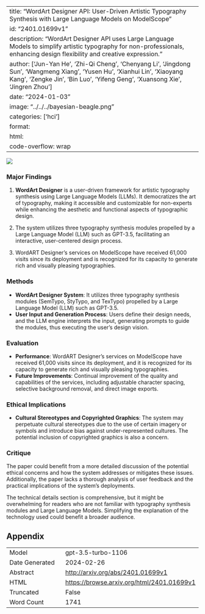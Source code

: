 
---
title: "WordArt Designer API: User-Driven Artistic Typography Synthesis with Large Language Models on ModelScope"
id: "2401.01699v1"
description: "WordArt Designer API uses Large Language Models to simplify artistic typography for non-professionals, enhancing design flexibility and creative expression."
author: ['Jun-Yan He', 'Zhi-Qi Cheng', 'Chenyang Li', 'Jingdong Sun', 'Wangmeng Xiang', 'Yusen Hu', 'Xianhui Lin', 'Xiaoyang Kang', 'Zengke Jin', 'Bin Luo', 'Yifeng Geng', 'Xuansong Xie', 'Jingren Zhou']
date: "2024-01-03"
image: "../../../bayesian-beagle.png"
categories: ['hci']
format:
  html:
    code-overflow: wrap
---

![](../../../bayesian-beagle.png)

### Major Findings

1. **WordArt Designer** is a user-driven framework for artistic typography synthesis using Large Language Models (LLMs). It democratizes the art of typography, making it accessible and customizable for non-experts while enhancing the aesthetic and functional aspects of typographic design.

2. The system utilizes three typography synthesis modules propelled by a Large Language Model (LLM) such as GPT-3.5, facilitating an interactive, user-centered design process.

3. WordART Designer’s services on ModelScope have received 61,000 visits since its deployment and is recognized for its capacity to generate rich and visually pleasing typographies.


### Methods

- **WordArt Designer System**: It utilizes three typography synthesis modules (SemTypo, StyTypo, and TexTypo) propelled by a Large Language Model (LLM) such as GPT-3.5.
- **User Input and Generation Process**: Users define their design needs, and the LLM engine interprets the input, generating prompts to guide the modules, thus executing the user’s design vision.


### Evaluation

- **Performance**: WordART Designer’s services on ModelScope have received 61,000 visits since its deployment, and it is recognized for its capacity to generate rich and visually pleasing typographies.
- **Future Improvements**: Continual improvement of the quality and capabilities of the services, including adjustable character spacing, selective background removal, and direct image exports.

### Ethical Implications

- **Cultural Stereotypes and Copyrighted Graphics**: The system may perpetuate cultural stereotypes due to the use of certain imagery or symbols and introduce bias against under-represented cultures. The potential inclusion of copyrighted graphics is also a concern.


### Critique

The paper could benefit from a more detailed discussion of the potential ethical concerns and how the system addresses or mitigates these issues. Additionally, the paper lacks a thorough analysis of user feedback and the practical implications of the system's deployments.

The technical details section is comprehensive, but it might be overwhelming for readers who are not familiar with typography synthesis modules and Large Language Models. Simplifying the explanation of the technology used could benefit a broader audience.

## Appendix

|          |          |
|----------|----------|
| Model     | gpt-3.5-turbo-1106       |
| Date Generated     | 2024-02-26       |
| Abstract | [http://arxiv.org/abs/2401.01699v1](http://arxiv.org/abs/2401.01699v1)        |
| HTML     | [https://browse.arxiv.org/html/2401.01699v1](https://browse.arxiv.org/html/2401.01699v1)       |
| Truncated       | False       |
| Word Count       | 1741       |
